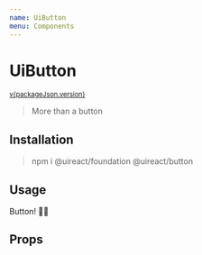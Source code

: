 ```yaml
---
name: UiButton
menu: Components
---
```




# UiButton

<sup><a href="https://github.com/inavac182/ui-react/blob/main/packages/button/" target="_blank">v{packageJson.version}</a></sup>

> More than a button

## Installation

> npm i @uireact/foundation @uireact/button

## Usage

<Playground>
    <UiButton state={DynamicElementStateEnum.INFO}>Button! 💅🏾</UiButton>
</Playground>

## Props
<Props of={UiButton} />
